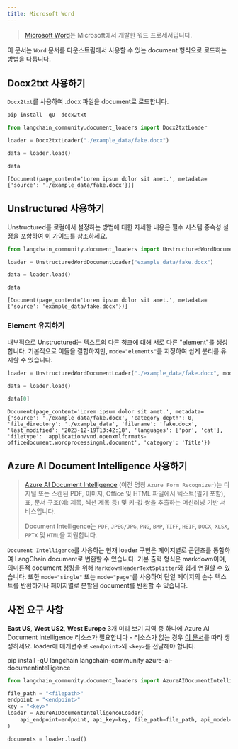 ```yaml
---
title: Microsoft Word
---
```


>[Microsoft Word](https://www.microsoft.com/en-us/microsoft-365/word)는 Microsoft에서 개발한 워드 프로세서입니다.

이 문서는 `Word` 문서를 다운스트림에서 사용할 수 있는 document 형식으로 로드하는 방법을 다룹니다.

## Docx2txt 사용하기

`Docx2txt`를 사용하여 .docx 파일을 document로 로드합니다.

```python
pip install -qU  docx2txt
```

```python
from langchain_community.document_loaders import Docx2txtLoader

loader = Docx2txtLoader("./example_data/fake.docx")

data = loader.load()

data
```

```output
[Document(page_content='Lorem ipsum dolor sit amet.', metadata={'source': './example_data/fake.docx'})]
```

## Unstructured 사용하기

Unstructured를 로컬에서 설정하는 방법에 대한 자세한 내용은 필수 시스템 종속성 설정을 포함하여 [이 가이드](/oss/integrations/providers/unstructured/)를 참조하세요.

```python
from langchain_community.document_loaders import UnstructuredWordDocumentLoader

loader = UnstructuredWordDocumentLoader("example_data/fake.docx")

data = loader.load()

data
```

```output
[Document(page_content='Lorem ipsum dolor sit amet.', metadata={'source': 'example_data/fake.docx'})]
```

### Element 유지하기

내부적으로 Unstructured는 텍스트의 다른 청크에 대해 서로 다른 "element"를 생성합니다. 기본적으로 이들을 결합하지만, `mode="elements"`를 지정하여 쉽게 분리를 유지할 수 있습니다.

```python
loader = UnstructuredWordDocumentLoader("./example_data/fake.docx", mode="elements")

data = loader.load()

data[0]
```

```output
Document(page_content='Lorem ipsum dolor sit amet.', metadata={'source': './example_data/fake.docx', 'category_depth': 0, 'file_directory': './example_data', 'filename': 'fake.docx', 'last_modified': '2023-12-19T13:42:18', 'languages': ['por', 'cat'], 'filetype': 'application/vnd.openxmlformats-officedocument.wordprocessingml.document', 'category': 'Title'})
```

## Azure AI Document Intelligence 사용하기

>[Azure AI Document Intelligence](https://aka.ms/doc-intelligence) (이전 명칭 `Azure Form Recognizer`)는 디지털 또는 스캔된 PDF, 이미지, Office 및 HTML 파일에서 텍스트(필기 포함), 표, 문서 구조(예: 제목, 섹션 제목 등) 및 키-값 쌍을 추출하는 머신러닝 기반 서비스입니다.
>
>Document Intelligence는 `PDF`, `JPEG/JPG`, `PNG`, `BMP`, `TIFF`, `HEIF`, `DOCX`, `XLSX`, `PPTX` 및 `HTML`을 지원합니다.

`Document Intelligence`를 사용하는 현재 loader 구현은 페이지별로 콘텐츠를 통합하여 LangChain document로 변환할 수 있습니다. 기본 출력 형식은 markdown이며, 의미론적 document 청킹을 위해 `MarkdownHeaderTextSplitter`와 쉽게 연결할 수 있습니다. 또한 `mode="single"` 또는 `mode="page"`를 사용하여 단일 페이지의 순수 텍스트를 반환하거나 페이지별로 분할된 document를 반환할 수 있습니다.

## 사전 요구 사항

**East US**, **West US2**, **West Europe** 3개 미리 보기 지역 중 하나에 Azure AI Document Intelligence 리소스가 필요합니다 - 리소스가 없는 경우 [이 문서](https://learn.microsoft.com/azure/ai-services/document-intelligence/create-document-intelligence-resource?view=doc-intel-4.0.0)를 따라 생성하세요. loader에 매개변수로 `<endpoint>`와 `<key>`를 전달해야 합니다.

pip install -qU  langchain langchain-community azure-ai-documentintelligence

```python
from langchain_community.document_loaders import AzureAIDocumentIntelligenceLoader

file_path = "<filepath>"
endpoint = "<endpoint>"
key = "<key>"
loader = AzureAIDocumentIntelligenceLoader(
    api_endpoint=endpoint, api_key=key, file_path=file_path, api_model="prebuilt-layout"
)

documents = loader.load()
```
